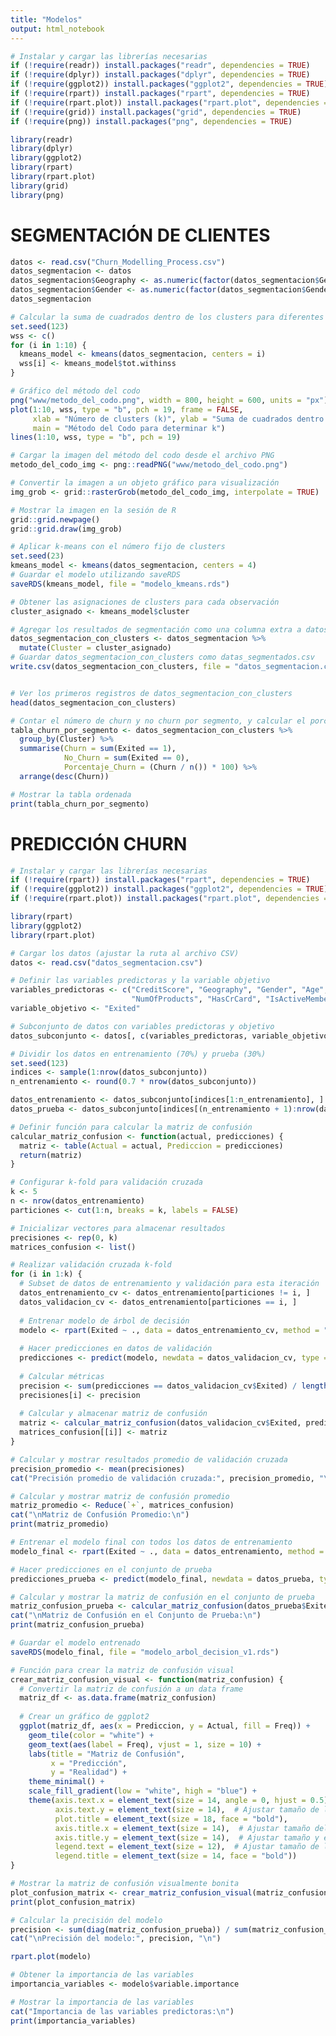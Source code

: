 ```yaml
---
title: "Modelos"
output: html_notebook
---
```


```r
# Instalar y cargar las librerías necesarias
if (!require(readr)) install.packages("readr", dependencies = TRUE)
if (!require(dplyr)) install.packages("dplyr", dependencies = TRUE)
if (!require(ggplot2)) install.packages("ggplot2", dependencies = TRUE)
if (!require(rpart)) install.packages("rpart", dependencies = TRUE)
if (!require(rpart.plot)) install.packages("rpart.plot", dependencies = TRUE)
if (!require(grid)) install.packages("grid", dependencies = TRUE)
if (!require(png)) install.packages("png", dependencies = TRUE)

library(readr)
library(dplyr)
library(ggplot2)
library(rpart)
library(rpart.plot)
library(grid)
library(png)

```


# SEGMENTACIÓN DE CLIENTES
```r
datos <- read.csv("Churn_Modelling_Process.csv")
datos_segmentacion <- datos 
datos_segmentacion$Geography <- as.numeric(factor(datos_segmentacion$Geography, levels = unique(datos_segmentacion$Geography)))
datos_segmentacion$Gender <- as.numeric(factor(datos_segmentacion$Gender, levels = unique(datos_segmentacion$Gender)))
datos_segmentacion
```

```r
# Calcular la suma de cuadrados dentro de los clusters para diferentes números de clusters (k)
set.seed(123)
wss <- c()
for (i in 1:10) {
  kmeans_model <- kmeans(datos_segmentacion, centers = i)
  wss[i] <- kmeans_model$tot.withinss
}

# Gráfico del método del codo
png("www/metodo_del_codo.png", width = 800, height = 600, units = "px")
plot(1:10, wss, type = "b", pch = 19, frame = FALSE,
     xlab = "Número de clusters (k)", ylab = "Suma de cuadrados dentro de los clusters",
     main = "Método del Codo para determinar k")
lines(1:10, wss, type = "b", pch = 19)
```

```r
# Cargar la imagen del método del codo desde el archivo PNG
metodo_del_codo_img <- png::readPNG("www/metodo_del_codo.png")

# Convertir la imagen a un objeto gráfico para visualización
img_grob <- grid::rasterGrob(metodo_del_codo_img, interpolate = TRUE)

# Mostrar la imagen en la sesión de R
grid::grid.newpage()
grid::grid.draw(img_grob)
```


```r
# Aplicar k-means con el número fijo de clusters
set.seed(23)
kmeans_model <- kmeans(datos_segmentacion, centers = 4)
# Guardar el modelo utilizando saveRDS
saveRDS(kmeans_model, file = "modelo_kmeans.rds")
```

```r
# Obtener las asignaciones de clusters para cada observación
cluster_asignado <- kmeans_model$cluster

# Agregar los resultados de segmentación como una columna extra a datos_segmentacion
datos_segmentacion_con_clusters <- datos_segmentacion %>%
  mutate(Cluster = cluster_asignado)
# Guardar datos_segmentacion_con_clusters como datas_segmentados.csv
write.csv(datos_segmentacion_con_clusters, file = "datos_segmentacion.csv", row.names = FALSE)


# Ver los primeros registros de datos_segmentacion_con_clusters
head(datos_segmentacion_con_clusters)
```

```r
# Contar el número de churn y no churn por segmento, y calcular el porcentaje de churn
tabla_churn_por_segmento <- datos_segmentacion_con_clusters %>%
  group_by(Cluster) %>%
  summarise(Churn = sum(Exited == 1),
            No_Churn = sum(Exited == 0),
            Porcentaje_Churn = (Churn / n()) * 100) %>%
  arrange(desc(Churn))

# Mostrar la tabla ordenada
print(tabla_churn_por_segmento)
```




# PREDICCIÓN CHURN
```r
# Instalar y cargar las librerías necesarias
if (!require(rpart)) install.packages("rpart", dependencies = TRUE)
if (!require(ggplot2)) install.packages("ggplot2", dependencies = TRUE)
if (!require(rpart.plot)) install.packages("rpart.plot", dependencies = TRUE)

library(rpart)
library(ggplot2)
library(rpart.plot)

# Cargar los datos (ajustar la ruta al archivo CSV)
datos <- read.csv("datos_segmentacion.csv")

# Definir las variables predictoras y la variable objetivo
variables_predictoras <- c("CreditScore", "Geography", "Gender", "Age", "Tenure", 
                           "NumOfProducts", "HasCrCard", "IsActiveMember")
variable_objetivo <- "Exited"

# Subconjunto de datos con variables predictoras y objetivo
datos_subconjunto <- datos[, c(variables_predictoras, variable_objetivo)]

# Dividir los datos en entrenamiento (70%) y prueba (30%)
set.seed(123)
indices <- sample(1:nrow(datos_subconjunto))
n_entrenamiento <- round(0.7 * nrow(datos_subconjunto))

datos_entrenamiento <- datos_subconjunto[indices[1:n_entrenamiento], ]
datos_prueba <- datos_subconjunto[indices[(n_entrenamiento + 1):nrow(datos_subconjunto)], ]

# Definir función para calcular la matriz de confusión
calcular_matriz_confusion <- function(actual, predicciones) {
  matriz <- table(Actual = actual, Prediccion = predicciones)
  return(matriz)
}

# Configurar k-fold para validación cruzada
k <- 5
n <- nrow(datos_entrenamiento)
particiones <- cut(1:n, breaks = k, labels = FALSE)

# Inicializar vectores para almacenar resultados
precisiones <- rep(0, k)
matrices_confusion <- list()

# Realizar validación cruzada k-fold
for (i in 1:k) {
  # Subset de datos de entrenamiento y validación para esta iteración
  datos_entrenamiento_cv <- datos_entrenamiento[particiones != i, ]
  datos_validacion_cv <- datos_entrenamiento[particiones == i, ]
  
  # Entrenar modelo de árbol de decisión
  modelo <- rpart(Exited ~ ., data = datos_entrenamiento_cv, method = "class")
  
  # Hacer predicciones en datos de validación
  predicciones <- predict(modelo, newdata = datos_validacion_cv, type = "class")
  
  # Calcular métricas
  precision <- sum(predicciones == datos_validacion_cv$Exited) / length(predicciones)
  precisiones[i] <- precision
  
  # Calcular y almacenar matriz de confusión
  matriz <- calcular_matriz_confusion(datos_validacion_cv$Exited, predicciones)
  matrices_confusion[[i]] <- matriz
}

# Calcular y mostrar resultados promedio de validación cruzada
precision_promedio <- mean(precisiones)
cat("Precisión promedio de validación cruzada:", precision_promedio, "\n")

# Calcular y mostrar matriz de confusión promedio
matriz_promedio <- Reduce(`+`, matrices_confusion)
cat("\nMatriz de Confusión Promedio:\n")
print(matriz_promedio)

# Entrenar el modelo final con todos los datos de entrenamiento
modelo_final <- rpart(Exited ~ ., data = datos_entrenamiento, method = "class")

# Hacer predicciones en el conjunto de prueba
predicciones_prueba <- predict(modelo_final, newdata = datos_prueba, type = "class")

# Calcular y mostrar la matriz de confusión en el conjunto de prueba
matriz_confusion_prueba <- calcular_matriz_confusion(datos_prueba$Exited, predicciones_prueba)
cat("\nMatriz de Confusión en el Conjunto de Prueba:\n")
print(matriz_confusion_prueba)

# Guardar el modelo entrenado
saveRDS(modelo_final, file = "modelo_arbol_decision_v1.rds")

# Función para crear la matriz de confusión visual
crear_matriz_confusion_visual <- function(matriz_confusion) {
  # Convertir la matriz de confusión a un data frame
  matriz_df <- as.data.frame(matriz_confusion)
  
  # Crear un gráfico de ggplot2
  ggplot(matriz_df, aes(x = Prediccion, y = Actual, fill = Freq)) +
    geom_tile(color = "white") +
    geom_text(aes(label = Freq), vjust = 1, size = 10) +
    labs(title = "Matriz de Confusión",
         x = "Predicción",
         y = "Realidad") +
    theme_minimal() +
    scale_fill_gradient(low = "white", high = "blue") +
    theme(axis.text.x = element_text(size = 14, angle = 0, hjust = 0.5),  # Ajustar tamaño y ángulo de los números en el eje x
          axis.text.y = element_text(size = 14),  # Ajustar tamaño de los números en el eje y
          plot.title = element_text(size = 18, face = "bold"),
          axis.title.x = element_text(size = 14),  # Ajustar tamaño del título del eje x
          axis.title.y = element_text(size = 14),  # Ajustar tamaño y estilo de la etiqueta del título
          legend.text = element_text(size = 12),  # Ajustar tamaño de la leyenda
          legend.title = element_text(size = 14, face = "bold"))
}

# Mostrar la matriz de confusión visualmente bonita
plot_confusion_matrix <- crear_matriz_confusion_visual(matriz_confusion_prueba)
print(plot_confusion_matrix)

# Calcular la precisión del modelo
precision <- sum(diag(matriz_confusion_prueba)) / sum(matriz_confusion_prueba)
cat("\nPrecisión del modelo:", precision, "\n")

```

```r
rpart.plot(modelo)
```

```r
# Obtener la importancia de las variables
importancia_variables <- modelo$variable.importance

# Mostrar la importancia de las variables
cat("Importancia de las variables predictoras:\n")
print(importancia_variables)
```













